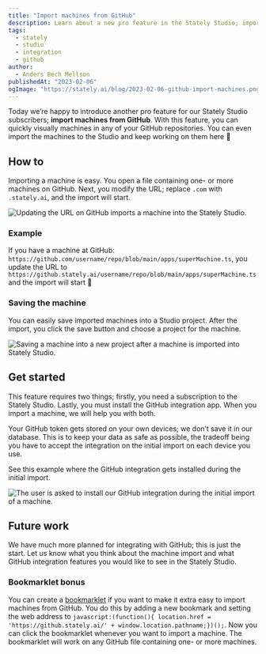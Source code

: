 ```yaml
---
title: "Import machines from GitHub"
description: Learn about a new pro feature in the Stately Studio; importing machines from GitHub.
tags:
  - stately
  - studio
  - integration
  - github
author:
  - Anders Bech Mellson
publishedAt: "2023-02-06"
ogImage: "https://stately.ai/blog/2023-02-06-github-import-machines.png"
---
```


Today we’re happy to introduce another pro feature for our Stately Studio subscribers; **import machines from GitHub**. With this feature, you can quickly visually machines in any of your GitHub repositories. You can even import the machines to the Studio and keep working on them here 🎉

## How to

Importing a machine is easy. You open a file containing one- or more machines on GitHub. Next, you modify the URL; replace `.com` with `.stately.ai`, and the import will start.

![Updating the URL on GitHub imports a machine into the Stately Studio.](./images/github-import-machine.gif)

### Example

If you have a machine at GitHub: `https://github.com/username/repo/blob/main/apps/superMachine.ts`, you update the URL to `https://github.stately.ai/username/repo/blob/main/apps/superMachine.ts` and the import will start 🚀

### Saving the machine

You can easily save imported machines into a Studio project. After the import, you click the save button and choose a project for the machine.

![Saving a machine into a new project after a machine is imported into Stately Studio.](./images/github-save-machine.gif)

## Get started

This feature requires two things; firstly, you need a subscription to the Stately Studio. Lastly, you must install the GitHub integration app. When you import a machine, we will help you with both.

Your GitHub token gets stored on your own devices; we don’t save it in our database. This is to keep your data as safe as possible, the tradeoff being you have to accept the integration on the initial import on each device you use.

See this example where the GitHub integration gets installed during the initial import.

![The user is asked to install our GitHub integration during the initial import of a machine.](./images/github-save-machine.gif)

## Future work

We have much more planned for integrating with GitHub; this is just the start. Let us know what you think about the machine import and what GitHub integration features you would like to see in the Stately Studio.

### Bookmarklet bonus

You can create a [bookmarklet](https://en.wikipedia.org/wiki/Bookmarklet) if you want to make it extra easy to import machines from GitHub. You do this by adding a new bookmark and setting the web address to `javascript:(function(){ location.href = 'https://github.stately.ai/' + window.location.pathname;})();`. Now you can click the bookmarklet whenever you want to import a machine. The bookmarklet will work on any GitHub file containing one- or more machines.
